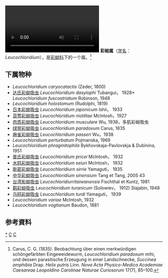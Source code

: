 {{Automatic Taxobox
| taxon = Leucochloridium
| grandparent authority = Poche, 1907
| authority = Carus, 1835
| image = Leucochloridium paradoxum.jpg
| image_caption = Leucochloridium paradoxum
}}
[[File:Leucochloridium.ogv|thumb]]
'''彩蚴属'''（[[学名|学名]]：''Leucochloridium''），是[[彩蚴科|彩蚴科]]下的一个属。<ref name=II>Carus, C. G. (1835). Beobachtung über einen merkwürdigen schöngefärbten Eingeweidewurm, ''Leucochloridium paradoxum'' mihi, und dessen parasitische Erzeugung in einer Landschnecke, ''Succinea amphibia'' Drap. ''Helix putri''s Linn. ''Nova Acta Physico-Medica Academiae Caesareae Leopoldino Carolinae Naturae Curiosorum'' 17(7), 85–100.</ref> 

==下属物种==
* ''Leucochloridium caryocatactis'' (Zeder, 1800)
* [[达氏彩蚴吸虫|达氏彩蚴吸虫]] ''Leucochloridium dasylophi'' Tubangui， 1928* ''Leucochloridium fuscostriatum'' Robinson, 1948
* ''Leucochloridium holostomum'' (Rudolphi, 1819)
* [[日本彩蚴吸虫|日本彩蚴吸虫]] ''Leucochloridium japonicum'' Ishii， 1933
* [[苔莺彩蚴吸虫|苔莺彩蚴吸虫]] ''Leucochloridium niotiltae'' Mclntosh，1927
* [[肉质彩蚴吸虫|肉质彩蚴吸虫]] ''Leucochloridium musculare'' Wu, 1938，多肌彩蚴吸虫
* [[绿带彩蚴吸虫|绿带彩蚴吸虫]] ''Leucochloridium paradoxum'' Carus, 1835
* [[麻雀彩蚴吸虫|麻雀彩蚴吸虫]] ''Leucochloridium passeri'' Wu，1938
* ''Leucochloridium perturbatum'' Pojmanska, 1969
* ''Leucochloridium phragmitophila'' Bykhovskaja-Pavlovskja & Dubinina, 1951
* [[普氏彩蚴吸虫|普氏彩蚴吸虫]] ''Leucochloridium pricei'' Mclntosh， 1932
* [[水鸫彩蚴吸虫|水鸫彩蚴吸虫]] ''Leucochloridium seiuri'' Mclntosh， 1932
* [[斯密彩蚴吸虫|斯密彩蚴吸虫]] ''Leucochloridiurn sirrie'' Yamaguti， 1935
* [[中华彩蚴吸虫|中华彩蚴吸虫]] ''Leucochloridium sinensium'' Tang et Tang, 2005 43
* [[台湾影蚴吸虫|台湾影蚴吸虫]] ''Leucochloridiurritaiwanensis'' Fischthal et Kuntz, 1981
* [[鹬彩蚴吸虫|鹬彩蚴吸虫]] ''Leucochloridium turanicum'' (Solowiev， 1912) Slajabin, 1948 
* [[乌鸫彩蚴吸虫|乌鸫彩蚴吸虫]] ''Leucochloridium turdi'' Yamaguti， 1939
* ''Leucochloridium variae'' McIntosh, 1932
* ''Leucochloridium vogtianum'' Baudon, 1881

==参考資料==
{{reflist}}

{{taxonbar}}
[[Category:_彩蚴属|*]]
[[Category:_彩蚴科|C]]
[[Category:_1835年描述的分类群|C]]